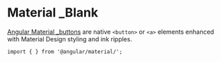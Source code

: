 
<Meta title="Forms/Radio/Overview" />

# Material \_Blank

[Angular Material \_buttons](https://material.angular.io/components/button/api) are native `<button>` or `<a>` elements enhanced with Material Design styling and ink ripples. <br />

`import { } from '@angular/material/';`

```

```
